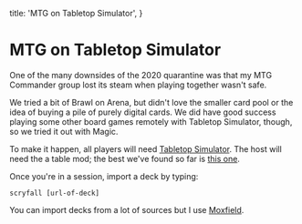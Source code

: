   title: 'MTG on Tabletop Simulator',
}

# MTG on Tabletop Simulator

One of the many downsides of the 2020 quarantine was that my MTG Commander group lost its steam when playing together wasn't safe.

We tried a bit of Brawl on Arena, but didn't love the smaller card pool or the idea of buying a pile of purely digital cards.
We did have good success playing some other board games remotely with Tabletop Simulator, though, so we tried it out with Magic.

To make it happen, all players will need [Tabletop Simulator](https://store.steampowered.com/app/286160/Tabletop_Simulator/).
The host will need the a table mod; the best we've found so far is [this one](https://steamcommunity.com/sharedfiles/filedetails/?id=2296042369).

Once you're in a session, import a deck by typing:

```scryfall [url-of-deck]```

You can import decks from a lot of sources but I use [Moxfield](https://www.moxfield.com/users/thebling).
